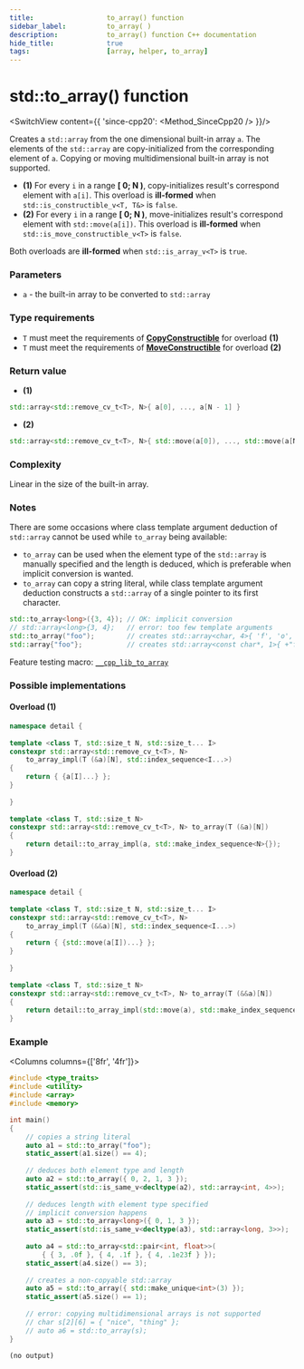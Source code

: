 ```yaml
---
title:					to_array() function
sidebar_label:			to_array( )
description:			to_array() function C++ documentation
hide_title:				true
tags:					[array, helper, to_array]
---
```




<!----------------- Codes ---------------------->

<!-- to_array() -->

# std::to_array() function

<SwitchView content={{
	'since-cpp20': <Method_SinceCpp20 />
}}/>

Creates a `std::array` from the one dimensional built-in array `a`.
The elements of the `std::array` are copy-initialized from the corresponding element of `a`.
Copying or moving multidimensional built-in array is not supported.

 - **(1)** For every `i` in a range **[ 0; N )**, copy-initializes result's correspond element with `a[i]`. This overload is **ill-formed** when `std::is_constructible_v<T, T&>` is `false`.
 - **(2)** For every `i` in a range **[ 0; N )**, move-initializes result's correspond element with `std::move(a[i])`. This overload is **ill-formed** when `std::is_move_constructible_v<T>` is `false`.

Both overloads are **ill-formed** when `std::is_array_v<T>` is `true`.

### Parameters

 - `a` - the built-in array to be converted to `std::array`

### Type requirements
 - `T` must meet the requirements of [**CopyConstructible**](/docs/std/named_req/CopyConstructible) for overload **(1)**
 - `T` must meet the requirements of [**MoveConstructible**](/docs/std/named_req/CopyConstructible) for overload **(2)**

 
### Return value

  - **(1)** 
  ```cpp
  std::array<std::remove_cv_t<T>, N>{ a[0], ..., a[N - 1] }
  ```
  - **(2)** 
  ```cpp
  std::array<std::remove_cv_t<T>, N>{ std::move(a[0]), ..., std::move(a[N - 1]) }
  ```

### Complexity

Linear in the size of the built-in array.

### Notes

There are some occasions where <Tooltip title={Term_CTAD}>class template argument deduction</Tooltip> of `std::array` cannot be used while `to_array` being available:

 - `to_array` can be used when the element type of the `std::array` is manually specified and the length is deduced, which is preferable when implicit conversion is wanted.
 - `to_array` can copy a string literal, while class template argument deduction constructs a `std::array` of a single pointer to its first character.
 
```cpp
std::to_array<long>({3, 4}); // OK: implicit conversion
// std::array<long>{3, 4};   // error: too few template arguments
std::to_array("foo");        // creates std::array<char, 4>{ 'f', 'o', 'o', '\0' }
std::array{"foo"};           // creates std::array<const char*, 1>{ +"foo" }
```
Feature testing macro: [`__cpp_lib_to_array`](/docs/std/utility/__cpp_lib_to_array)

### Possible implementations

#### Overload (1)
```cpp
namespace detail {
 
template <class T, std::size_t N, std::size_t... I>
constexpr std::array<std::remove_cv_t<T>, N>
	to_array_impl(T (&a)[N], std::index_sequence<I...>)
{
	return { {a[I]...} };
}
 
}
 
template <class T, std::size_t N>
constexpr std::array<std::remove_cv_t<T>, N> to_array(T (&a)[N])
{
	return detail::to_array_impl(a, std::make_index_sequence<N>{});
}
```

#### Overload (2)

```cpp
namespace detail {
 
template <class T, std::size_t N, std::size_t... I>
constexpr std::array<std::remove_cv_t<T>, N>
	to_array_impl(T (&&a)[N], std::index_sequence<I...>)
{
	return { {std::move(a[I])...} };
}
 
}
 
template <class T, std::size_t N>
constexpr std::array<std::remove_cv_t<T>, N> to_array(T (&&a)[N])
{
	return detail::to_array_impl(std::move(a), std::make_index_sequence<N>{});
}
```

### Example

<Columns columns={['8fr', '4fr']}>
<div>

```cpp showLineNumbers
#include <type_traits>
#include <utility>
#include <array>
#include <memory>

int main()
{
	// copies a string literal
	auto a1 = std::to_array("foo");
	static_assert(a1.size() == 4);
 
	// deduces both element type and length
	auto a2 = std::to_array({ 0, 2, 1, 3 });
	static_assert(std::is_same_v<decltype(a2), std::array<int, 4>>);
 
	// deduces length with element type specified
	// implicit conversion happens
	auto a3 = std::to_array<long>({ 0, 1, 3 });
	static_assert(std::is_same_v<decltype(a3), std::array<long, 3>>);
 
	auto a4 = std::to_array<std::pair<int, float>>(
		{ { 3, .0f }, { 4, .1f }, { 4, .1e23f } });
	static_assert(a4.size() == 3);
 
	// creates a non-copyable std::array
	auto a5 = std::to_array({ std::make_unique<int>(3) });
	static_assert(a5.size() == 1);
 
	// error: copying multidimensional arrays is not supported
	// char s[2][6] = { "nice", "thing" };
	// auto a6 = std::to_array(s);
}
```

</div>
<div>

```plaintext title="Possible output"
(no output)
```

</div>
</Columns>